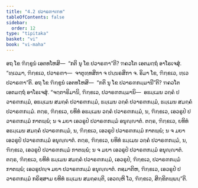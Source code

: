 ```yaml
---
title: "4.2 ປວາຣຓາເຠທ"
tableOfContents: false
sidebar:
  order: 12
type: "tipitaka"
basket: "vi"
book: "vi-maha"
---
```



<DynamicBreadcrumb />

<Division number="212" book="vi-maha">

<Paragraph number="963" book="vi-maha">
ອຖ ໂຂ ຠິກ຺ຂູນໍ ເອຕທໂຫສິ—  “ກຕິ ນຸ ໂຂ ປວາຣຓາ”ຕິ? ຠຄວໂຕ ເອຕມຕ຺ຖໍ ອາໂຣເຈສຸໍ. “ທ຺ເວມາ, ຠິກ຺ຂເວ, ປວາຣຓາ—  ຈາຕຸທ຺ທສິກາ ຈ ປນ຺ນຣສິກາ ຈ. ອິມາ ໂຂ, ຠິກ຺ຂເວ, ທ຺ເວ ປວາຣຓາ”ຕິ.
</Paragraph>

<Paragraph number="964" book="vi-maha">
ອຖ ໂຂ ຠິກ຺ຂູນໍ ເອຕທໂຫສິ—  “ກຕິ ນຸ ໂຂ ປວາຣຓກມ຺ມານີ”ຕິ? ຠຄວໂຕ ເອຕມຕ຺ຖໍ ອາໂຣເຈສຸໍ. “ຈຕ຺ຕາຣິມານິ, ຠິກ຺ຂເວ, ປວາຣຓກມ຺ມານິ—  ອຘມ຺ເມນ ວຄ຺ຄໍ ປວາຣຓກມ຺ມໍ, ອຘມ຺ເມນ ສມຄ຺ຄໍ ປວາຣຓກມ຺ມໍ, ຘມ຺ເມນ ວຄ຺ຄໍ ປວາຣຓກມ຺ມໍ, ຘມ຺ເມນ ສມຄ຺ຄໍ ປວາຣຓກມ຺ມໍ. ຕຕ຺ຣ, ຠິກ຺ຂເວ, ຍທິທໍ ອຘມ຺ເມນ ວຄ຺ຄໍ ປວາຣຓກມ຺ມໍ, ນ, ຠິກ຺ຂເວ, ເອວຣູປໍ ປວາຣຓກມ຺ມໍ ກາຕພ຺ພໍ; ນ ຈ ມຍາ ເອວຣູປໍ ປວາຣຓກມ຺ມໍ ອນຸຎ຺ຎາຕໍ. ຕຕ຺ຣ, ຠິກ຺ຂເວ, ຍທິທໍ ອຘມ຺ເມນ ສມຄ຺ຄໍ ປວາຣຓກມ຺ມໍ, ນ, ຠິກ຺ຂເວ, ເອວຣູປໍ ປວາຣຓກມ຺ມໍ ກາຕພ຺ພໍ; ນ ຈ ມຍາ ເອວຣູປໍ ປວາຣຓກມ຺ມໍ ອນຸຎ຺ຎາຕໍ. ຕຕ຺ຣ, ຠິກ຺ຂເວ, ຍທິທໍ ຘມ຺ເມນ ວຄ຺ຄໍ ປວາຣຓກມ຺ມໍ, ນ, ຠິກ຺ຂເວ, ເອວຣູປໍ ປວາຣຓກມ຺ມໍ ກາຕພ຺ພໍ; ນ ຈ ມຍາ ເອວຣູປໍ ປວາຣຓກມ຺ມໍ ອນຸຎ຺ຎາຕໍ. ຕຕ຺ຣ, ຠິກ຺ຂເວ, ຍທິທໍ ຘມ຺ເມນ ສມຄ຺ຄໍ ປວາຣຓກມ຺ມໍ, ເອວຣູປໍ, ຠິກ຺ຂເວ, ປວາຣຓກມ຺ມໍ ກາຕພ຺ພໍ; ເອວຣູປຎ຺ຈ ມຍາ ປວາຣຓກມ຺ມໍ ອນຸຎ຺ຎາຕໍ. ຕສ຺ມາຕິຫ, ຠິກ຺ຂເວ, ເອວຣູປໍ ປວາຣຓກມ຺ມໍ ກຣິສ຺ສາມ ຍທິທໍ ຘມ຺ເມນ ສມຄ຺ຄນ຺ຕິ, ເອວຎ຺ຫິ ໂວ, ຠິກ຺ຂເວ, ສິກ຺ຂິຕພ຺ພນ຺”ຕິ.
</Paragraph>
</Division>